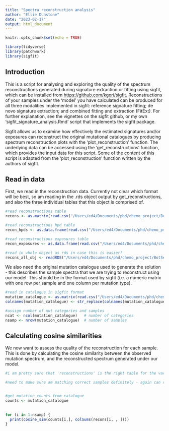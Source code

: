 ```yaml
---
title: "Spectra reconstruction analysis"
author: "Ellie Dunstone"
date: "2023-02-17"
output: html_document
---
```


```r
knitr::opts_chunk$set(echo = TRUE)
```

```r
library(tidyverse)
library(patchwork)
library(sigfit)
```


## Introduction

This is a script for analysing and exploring the quality of the spectrum reconstructions generated during signature extraction or fitting using sigfit, which can be installed from <https://github.com/kgori/sigfit>. Reconstructions of your samples under the 'model' you have calculated can be produced for all three modalities implemented in sigfit: reference signature fitting; de novo signature extraction; and combined fitting and extraction (FitExt). For further explanation, see the vignettes on the sigfit github, or my own 'sigfit_signature_analysis.Rmd' script that implements the sigfit package.

Sigfit allows us to examine how effectively the estimated signatures and/or exposures can reconstruct the original mutational catalogues by producing spectrum reconstruction plots with the 'plot_reconstruction' function. The underlying data can be accessed using the 'get_reconstructions' function, which provides the input data for this script. Some of the content of this script is adapted from the 'plot_reconstruction' function written by the authors of sigfit.


## Read in data

First, we read in the reconstruction data. Currently not clear which format will be best, so am reading in the .rds object output by get_reconstructions, and also the three individual tables that this object is comprised of.

```r
#read reconstructions table
recons <- as.matrix(read.csv("/Users/ed4/Documents/phd/chemo_project/BotSeq/panbody/panbody_20230106/extractions/20230217_panbody_2745_SF_COSMIC_fit_SBS96_reconstruction_analysis_test/ref_fit_hpd_0.01_reconstructions.csv"))[,-1]

#read reconstructions hpd table
recon_hpds <- as.data.frame(read.csv("/Users/ed4/Documents/phd/chemo_project/BotSeq/panbody/panbody_20230106/extractions/20230217_panbody_2745_SF_COSMIC_fit_SBS96_reconstruction_analysis_test/ref_fit_hpd_0.01_reconstructions_hpds.csv"))

#read reconstructions exposures table
recon_exposures <- as.data.frame(read.csv("/Users/ed4/Documents/phd/chemo_project/BotSeq/panbody/panbody_20230106/extractions/20230217_panbody_2745_SF_COSMIC_fit_SBS96_reconstruction_analysis_test/ref_fit_hpd_0.01_reconstructions_exposures.csv"))

#read in whole object as rds in case this is easier?
recons_all_obj <- readRDS("/Users/ed4/Documents/phd/chemo_project/BotSeq/panbody/panbody_20230106/extractions/20230217_panbody_2745_SF_COSMIC_fit_SBS96_reconstruction_analysis_test/ref_fit_hpd_0.01_reconstructions.rds")
```

We also need the original mutation catalogue used to generate the solution - this describes the sample spectra that we are trying to reconstruct using our model. This should be in the format used by sigfit (i.e. a numeric matrix
with one row per sample and one column per mutation type).

```r
#read in catalogue in sigfit format
mutation_catalogue <- as.matrix(read.csv("/Users/ed4/Documents/phd/chemo_project/BotSeq/panbody/panbody_20230106/data/sigfit_mutation_catalogue.csv", row.names = 1))
colnames(mutation_catalogue) <- str_replace(colnames(mutation_catalogue), "\\.", ">") #Note: this line is only needed because exporting and reimporting the catalogue causes the "<" in the mutation types to be replaced with "." and I want to switch this back

#assign number of mut categories and samples
ncat <- ncol(mutation_catalogue)   # number of categories
nsamp <- nrow(mutation_catalogue)  # number of samples
```


## Calculating cosine similarities

We now want to assess the quality of the reconstruction for each sample. This is done by calculating the cosine similarity between the observed mutation spectrum, and the reconstructed spectrum generated under our model. 

```r

#i am pretty sure that 'reconstructions' is the right table for the variable of the same name used for cossim calculation in plot_recons, but will have to check results to confirm 

#need to make sure am matching correct samples definitely - again can check results


#get mutation counts from catalogue
counts <- mutation_catalogue
            
            
for (i in 1:nsamp) {
  print(cosine_sim(counts[i,], colSums(recons[i, , ])))
}


```

